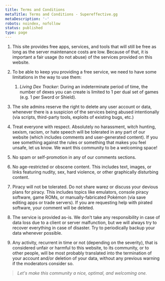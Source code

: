 ```yaml
---
title: Terms and Conditions
metaTitle: Terms and Conditions - Supereffective.gg
metaDescription: '-'
robots: noindex, nofollow
status: published
type: page
---
```


1.  This site provides free apps, services, and tools that will still be free as long as the server maintenance costs
    are low. Because of that, it is important a fair usage (to not abuse) of the services provided on this website.
2.  To be able to keep you providing a free service, we need to have some limitations in the way to use them:

    1.  _Living Dex Tracker_: During an indeterminate period of time, the number of dexes you can create is limited to 1
        per dual set of games (e.g. 1 per Sword or Shield).

3.  The site admins reserve the right to delete any user account or data, whenever there is a suspicion of the services
    being abused intentionally (via scripts, third-party tools, exploits of existing bugs, etc.)
4.  Treat everyone with respect. Absolutely no harassment, witch hunting, sexism, racism, or hate speech will be
    tolerated in any part of our website (which includes comments and user-generated content). If you see something
    against the rules or something that makes you feel unsafe, let us know. We want this community to be a welcoming
    space!
5.  No spam or self-promotion in any of our comments sections.
6.  No age-restricted or obscene content. This includes text, images, or links featuring nudity, sex, hard violence, or
    other graphically disturbing content.
7.  Piracy will not be tolerated. Do not share warez or discuss your devious plans for piracy. This includes topics like
    emulators, console piracy software, game ROMs, or manually-fabricated Pokémon (via save editing apps or trade
    servers). If you are requesting help with pirated software, your comment will be deleted.
8.  The service is provided as-is. We don't take any responsibility in case of data loss due to a client or server
    malfunction, but we will always try to recover everything in case of disaster. Try to periodically backup your data
    whenever possible.
9.  Any activity, recurrent in time or not (depending on the severity), that is considered unfair or harmful to this
    website, to its community, or to other people, will be most probably translated into the termination of your account
    and/or deletion of your data, without any previous warning if the moderators consider so.

> _Let's make this community a nice, optimal, and welcoming one._
